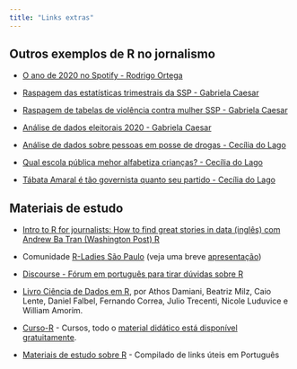 ```yaml
---
title: "Links extras"
---
```




## Outros exemplos de R no jornalismo

- [O ano de 2020 no Spotify - Rodrigo Ortega](https://rpubs.com/ortegopolis/spotify2020)

- [Raspagem das estatísticas trimestrais da SSP - Gabriela Caesar](https://github.com/anacarolinamoreno/Curso-R-Globo/blob/master/R/aula-R_parte-2_raspagem_de_dados.R)

- [Raspagem de tabelas de violência contra mulher SSP - Gabriela Caesar](https://www.gabrielacaesar.com/2020/09/08/captura-de-dados-ssp-sp/)

- [Análise de dados eleitorais 2020 - Gabriela Caesar](https://github.com/gabrielacaesar/eleicoes2020)

- [Análise de dados sobre pessoas em posse de drogas - Cecília do Lago](https://www.estadao.com.br/infograficos/cidades,sem-lei-que-cite-quantidades-policia-da-destinos-diversos-a-flagrados-com-droga,977293)

- [Qual escola pública mehor alfabetiza crianças? - Cecília do Lago](https://www.estadao.com.br/infograficos/educacao,criancas-que-leem,1046679)

- [Tábata Amaral é tão governista quanto seu partido - Cecília do Lago](https://politica.estadao.com.br/noticias/geral,basometro-tabata-amaral-e-tao-governista-quanto-o-pdt,70002926170)



## Materiais de estudo

- [Intro to R for journalists: How to find great stories in data (inglês) com Andrew Ba Tran (Washington Post) R](https://journalismcourses.org/course/introtor/)


- Comunidade [R-Ladies São Paulo](https://www.instagram.com/rladiessaopaulo/) (veja uma breve [apresentação](https://r-ladies-sao-paulo.github.io/RLadiesTheme/))

- [Discourse - Fórum em português para tirar dúvidas sobre R](https://discourse.curso-r.com/)


- [Livro Ciência de Dados em R](https://livro.curso-r.com/), por Athos Damiani, Beatriz Milz, Caio Lente, Daniel Falbel, Fernando Correa, Julio Trecenti, Nicole Luduvice e William Amorim.


- [Curso-R](https://curso-r.com/) - Cursos, todo o [material didático está disponível gratuitamente](https://curso-r.com/material/).


- [Materiais de estudo sobre R](https://materiais-estudo-r.netlify.app/portugues.html) - Compilado de links úteis em Português
